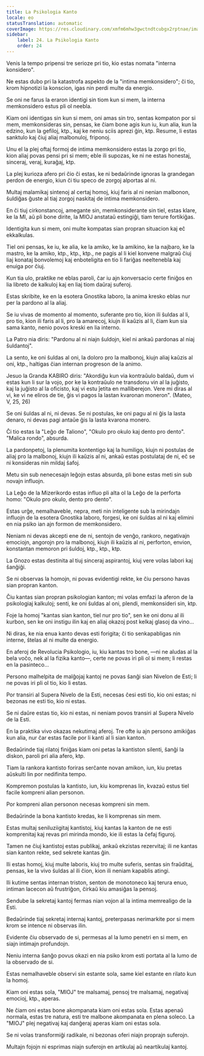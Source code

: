 ```yaml
---
title: La Psikologia Kanto
locale: eo
statusTranslation: automatic
coverImage: https://res.cloudinary.com/xmfm6mhw3gwctndtcubgx2rptnae/image/upload/v1740468922/small_cover_tratado_de_psicologia_revolucionaria_a4c0dca4e0.webp
sidebar:
    label: 24. La Psikologia Kanto
    order: 24
---
```

Venis la tempo pripensi tre serioze pri tio, kio estas nomata "interna konsidero".

Ne estas dubo pri la katastrofa aspekto de la "intima memkonsidero"; ĉi tio, krom hipnotizi la konscion, igas nin perdi multe da energio.

Se oni ne farus la eraron identigi sin tiom kun si mem, la interna memkonsidero estus pli ol neebla.

Kiam oni identigas sin kun si mem, oni amas sin tro, sentas kompaton por si mem, memkonsideras sin, pensas, ke ĉiam bone agis kun iu, kun alia, kun la edzino, kun la gefiloj, ktp., kaj ke neniu sciis aprezi ĝin, ktp. Resume, li estas sanktulo kaj ĉiuj aliaj malbonuloj, friponoj.

Unu el la plej oftaj formoj de intima memkonsidero estas la zorgo pri tio, kion aliaj povas pensi pri si mem; eble ili supozas, ke ni ne estas honestaj, sinceraj, veraj, kuraĝaj, ktp.

La plej kurioza afero pri ĉio ĉi estas, ke ni bedaŭrinde ignoras la grandegan perdon de energio, kiun ĉi tiu speco de zorgoj alportas al ni.

Multaj malamikaj sintenoj al certaj homoj, kiuj faris al ni nenian malbonon, ŝuldiĝas ĝuste al tiaj zorgoj naskitaj de intima memkonsidero.

En ĉi tiuj cirkonstancoj, amegante sin, memkonsiderante sin tiel, estas klare, ke la MI, aŭ pli bone dirite, la MIOJ anstataŭ estingiĝi, tiam terure fortikiĝas.

Identigita kun si mem, oni multe kompatas sian propran situacion kaj eĉ ekkalkulas.

Tiel oni pensas, ke iu, ke alia, ke la amiko, ke la amikino, ke la najbaro, ke la mastro, ke la amiko, ktp., ktp., ktp., ne pagis al li kiel konvene malgraŭ ĉiuj liaj konataj bonvolemoj kaj enboteligita en tio li fariĝas neeltenebla kaj enuiga por ĉiuj.

Kun tia ulo, praktike ne eblas paroli, ĉar iu ajn konversacio certe finiĝos en lia libreto de kalkuloj kaj en liaj tiom daŭraj suferoj.

Estas skribite, ke en la esotera Gnostika laboro, la anima kresko eblas nur per la pardono al la aliaj.

Se iu vivas de momento al momento, suferante pro tio, kion ili ŝuldas al li, pro tio, kion ili faris al li, pro la amarecoj, kiujn ili kaŭzis al li, ĉiam kun sia sama kanto, nenio povos kreski en lia interno.

La Patro nia diris: "Pardonu al ni niajn ŝuldojn, kiel ni ankaŭ pardonas al niaj ŝuldantoj".

La sento, ke oni ŝuldas al oni, la doloro pro la malbonoj, kiujn aliaj kaŭzis al oni, ktp., haltigas ĉian internan progreson de la animo.

Jesuo la Granda KABIRO diris: "Akordiĝu kun via kontraŭulo baldaŭ, dum vi estas kun li sur la vojo, por ke la kontraŭulo ne transdonu vin al la juĝisto, kaj la juĝisto al la oficisto, kaj vi estu ĵetita en malliberejon. Vere mi diras al vi, ke vi ne eliros de tie, ĝis vi pagos la lastan kvaronan moneron". (Mateo, V, 25, 26)

Se oni ŝuldas al ni, ni devas. Se ni postulas, ke oni pagu al ni ĝis la lasta denaro, ni devas pagi antaŭe ĝis la lasta kvarona monero.

Ĉi tio estas la "Leĝo de Taliono", "Okulo pro okulo kaj dento pro dento". "Malica rondo", absurda.

La pardonpetoj, la plenumita kontentigo kaj la humiligo, kiujn ni postulas de aliaj pro la malbonoj, kiujn ili kaŭzis al ni, ankaŭ estas postulataj de ni, eĉ se ni konsideras nin mildaj ŝafoj.

Metu sin sub nenecesajn leĝojn estas absurda, pli bone estas meti sin sub novajn influojn.

La Leĝo de la Mizerikordo estas influo pli alta ol la Leĝo de la perforta homo: "Okulo pro okulo, dento pro dento".

Estas urĝe, nemalhaveble, nepra, meti nin inteligente sub la mirindajn influojn de la esotera Gnostika laboro, forgesi, ke oni ŝuldas al ni kaj elimini en nia psiko ian ajn formon de memkonsidero.

Neniam ni devas akcepti ene de ni, sentojn de venĝo, rankoro, negativajn emociojn, angorojn pro la malbonoj, kiujn ili kaŭzis al ni, perforton, envion, konstantan memoron pri ŝuldoj, ktp., ktp., ktp.

La Gnozo estas destinita al tiuj sinceraj aspirantoj, kiuj vere volas labori kaj ŝanĝiĝi.

Se ni observas la homojn, ni povas evidentigi rekte, ke ĉiu persono havas sian propran kanton.

Ĉiu kantas sian propran psikologian kanton; mi volas emfazi la aferon de la psikologiaj kalkuloj; senti, ke oni ŝuldas al oni, plendi, memkonsideri sin, ktp.

Foje la homoj "kantas sian kanton, tiel nur pro tio", sen ke oni donu al ili kurbon, sen ke oni instigu ilin kaj en aliaj okazoj post kelkaj glasoj da vino...

Ni diras, ke nia enua kanto devas esti forigita; ĉi tio senkapabligas nin interne, ŝtelas al ni multe da energio.

En aferoj de Revolucia Psikologio, iu, kiu kantas tro bone, —ni ne aludas al la bela voĉo, nek al la fizika kanto—, certe ne povas iri pli ol si mem; li restas en la pasinteco...

Persono malhelpita de malĝojaj kantoj ne povas ŝanĝi sian Nivelon de Esti; li ne povas iri pli ol tio, kio li estas.

Por transiri al Supera Nivelo de la Esti, necesas ĉesi esti tio, kio oni estas; ni bezonas ne esti tio, kio ni estas.

Se ni daŭre estas tio, kio ni estas, ni neniam povos transiri al Supera Nivelo de la Esti.

En la praktika vivo okazas nekutimaj aferoj. Tre ofte iu ajn persono amikiĝas kun alia, nur ĉar estas facile por li kanti al li sian kanton.

Bedaŭrinde tiaj rilatoj finiĝas kiam oni petas la kantiston silenti, ŝanĝi la diskon, paroli pri alia afero, ktp.

Tiam la rankora kantisto foriras serĉante novan amikon, iun, kiu pretas aŭskulti lin por nedifinita tempo.

Kompremon postulas la kantisto, iun, kiu komprenas lin, kvazaŭ estus tiel facile kompreni alian personon.

Por kompreni alian personon necesas kompreni sin mem.

Bedaŭrinde la bona kantisto kredas, ke li komprenas sin mem.

Estas multaj seniluziigitaj kantistoj, kiuj kantas la kanton de ne esti komprenitaj kaj revas pri mirinda mondo, kie ili estas la ĉefaj figuroj.

Tamen ne ĉiuj kantistoj estas publikaj, ankaŭ ekzistas rezervitaj; ili ne kantas sian kanton rekte, sed sekrete kantas ĝin.

Ili estas homoj, kiuj multe laboris, kiuj tro multe suferis, sentas sin fraŭditaj, pensas, ke la vivo ŝuldas al ili ĉion, kion ili neniam kapablis atingi.

Ili kutime sentas internan triston, senton de monotoneco kaj terura enuo, intiman lacecon aŭ frustriĝon, ĉirkaŭ kiu amasiĝas la pensoj.

Sendube la sekretaj kantoj fermas nian vojon al la intima memrealigo de la Esti.

Bedaŭrinde tiaj sekretaj internaj kantoj, preterpasas nerimarkite por si mem krom se intence ni observas ilin.

Evidente ĉiu observado de si, permesas al la lumo penetri en si mem, en siajn intimajn profundojn.

Neniu interna ŝanĝo povus okazi en nia psiko krom esti portata al la lumo de la observado de si.

Estas nemalhaveble observi sin estante sola, same kiel estante en rilato kun la homoj.

Kiam oni estas sola, "MIOJ" tre malsamaj, pensoj tre malsamaj, negativaj emocioj, ktp., aperas.

Ne ĉiam oni estas bone akompanata kiam oni estas sola. Estas apenaŭ normala, estas tre natura, esti tre malbone akompanata en plena soleco. La "MIOJ" plej negativaj kaj danĝeraj aperas kiam oni estas sola.

Se ni volas transformiĝi radikale, ni bezonas oferi niajn proprajn suferojn.

Multajn fojojn ni esprimas niajn suferojn en artikulaj aŭ neartikulaj kantoj.

